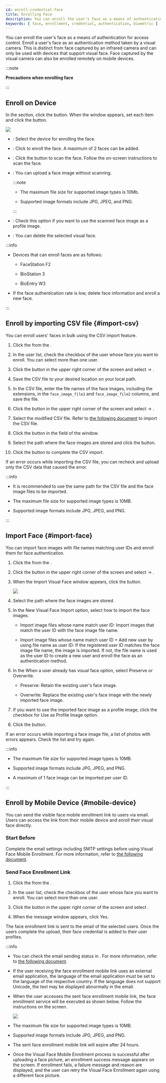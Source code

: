```yaml
---
id: enroll-credential-face
title: Enrolling Face
description: You can enroll the user's face as a means of authentication for access control. Face enrollment is an authentication method that captures the user's face using a visual camera.
keywords: [ face, enrollment, credential, authentication, biometric ]
---
```


You can enroll the user's face as a means of authentication for access control. Enroll a user's face as an authentication method taken by a visual camera. This is distinct from face captured by an infrared camera and can only be used with devices that support visual face. Face captured by the visual camera can also be enrolled remotely on mobile devices.

:::note

**Precautions when enrolling face**


<EnrollingFace />

:::

## Enroll on Device

In the <Cmd sid='common.credential' product='2' /> section, click the <Cmd sid='button.addVisualFace' product='2' /> button. When the <Cmd sid='userCredential.enroll.visualFaceEnroll' product='2' /> window appears, set each item and click the <Cmd sid='button.enroll' product='2' /> button.

<Image src='/img/biostarx-new-user-credential-face.png' />

* <Cmd sid='common.device' product='2' />: Select the device for enrolling the face.

* <Cmd sid='button.addplus' product='2' />: Click to enroll the face. A maximum of 2 faces can be added.

* <Cmd sid='button.scan' product='2' />: Click the button to scan the face. Follow the on-screen instructions to scan the face.

* <Cmd sid='button.uploadImage' product='2' />: You can upload a face image without scanning.

  :::note

  * The maximum file size for supported image types is 10Mb.

  * Supported image formats include JPG, JPEG, and PNG.

  :::

* <Cmd sid='user.imageRegistration.useProfile' product='2' />: Check this option if you want to use the scanned face image as a profile image.

* <Cmd sid='button.delete' product='2' />: You can delete the selected visual face.

:::info

* Devices that can enroll faces are as follows:

  * FaceStation F2

  * BioStation 3

  * BioEntry W3

* If the face authentication rate is low, delete face information and enroll a new face.

:::


## Enroll by importing CSV file {#import-csv}

You can enroll users' faces in bulk using the CSV import feature.

1. Click the <Cmd sid='shell.header.user' /> from the <Cmd sid='shell.header.launcher' />.

1. In the user list, check the checkbox of the user whose face you want to enroll. You can select more than one user.

1. Click the <IcMoreW /> button in the upper right corner of the screen and select <Cmd sid='team.menu.export.title' /> → <Cmd sid='team.menu.export.csv' />.

1. Save the CSV file to your desired location on your local path.

1. In the CSV file, enter the file names of the face images, including the extensions, in the `face_image_file1` and `face_image_file2` columns, and save the file.

1. Click the <IcMoreW /> button in the upper right corner of the screen and select <Cmd sid='team.menu.import.title' /> → <Cmd sid='team.menu.import.csv' />.

1. Select the modified CSV file. Refer to [the following document](export-import-user-info#import-csv) to import the CSV file.

1. Click the <Cmd sid='button.browse' product='2' /> button in the <Cmd sid='user.list.csvImport.visualFaceImageFolder' product='2' /> field of the <Cmd sid='user.list.csvImport.title' product='2' /> window.

1. Select the path where the face images are stored and click the <Cmd sid='button.upload' product='2' /> button.

1. Click the <Cmd sid='button.visualFaceRegistration.next' product='2' /> button to complete the CSV import.

If an error occurs while importing the CSV file, you can recheck and upload only the CSV data that caused the error.

:::info

* It is recommended to use the same path for the CSV file and the face image files to be imported.

* The maximum file size for supported image types is 10MB.

* Supported image formats include JPG, JPEG, and PNG.

:::

## Import Face {#import-face}

You can import face images with file names matching user IDs and enroll them for face authentication.

1. Click the <Cmd sid='shell.header.user' /> from the <Cmd sid='shell.header.launcher' />.

1. Click the <IcMoreW /> button in the upper right corner of the screen and select <Cmd sid='team.menu.export.title' /> → <Cmd sid='team.menu.import.face' />.

1. When the <Cmd>Import Visual Face</Cmd> window appears, click the <Cmd sid='common.button.browse' /> button.

    <Image src='/img/biostarx-new-user-credential-face-import.png' />

1. Select the path where the face images are stored.

1. In the <Cmd>New Visual Face Import</Cmd> option, select how to import the face images.

    * <Cmd>Import image files whose name match user ID</Cmd>: Import images that match the user ID with the face image file name.

    * <Cmd>Import image files whose name match user ID + Add new user by using file name as user ID</Cmd>: If the registered user ID matches the face image file name, the image is imported. If not, the file name is used as the user ID to create a new user and enroll the face as an authentication method.

1. In the <Cmd>When a user already has visual face</Cmd> option, select <Cmd>Preserve</Cmd> or <Cmd>Overwrite</Cmd>.

    * <Cmd>Preserve</Cmd>: Retain the existing user's face image.

    * <Cmd>Overwrite</Cmd>: Replace the existing user's face image with the newly imported face image.

1. If you want to use the imported face image as a profile image, click the checkbox for <Cmd>Use as Profile Image</Cmd> option.

1. Click the <Cmd sid='button.play' product='2' /> button.

If an error occurs while importing a face image file, a list of photos with errors appears. Check the list and try again.

:::info

* The maximum file size for supported image types is 10MB.

* Supported image formats include JPG, JPEG, and PNG.

* A maximum of 1 face image can be imported per user ID.

:::


## Enroll by Mobile Device {#mobile-device}

You can send the visible face mobile enrollment link to users via email. Users can access the link from their mobile device and enroll their visual face directly.

### Start Before

Complete the email settings including SMTP settings before using Visual Face Mobile Enrollment. For more information, refer to [the following document](settings-email-setting).

### Send Face Enrollment Link

1. Click the <Cmd sid='shell.header.user' /> from the <Cmd sid='shell.header.launcher' />.

1. In the user list, check the checkbox of the user whose face you want to enroll. You can select more than one user.

1. Click the <IcMoreW /> button in the upper right corner of the screen and select <Cmd sid='team.menu.sendFaceMobileEnrollLink' />.

1. When the message window appears, click <Cmd>Yes</Cmd>.

The face enrollment link is sent to the email of the selected users. Once the users complete the upload, their face credential is added to their user profiles.

:::info

* You can check the email sending status in <Cmd sid='monitoring.auditTrail' product='2' />. For more information, refer to [the following document](settings-system-audit-trail).

* If the user receiving the face enrollment mobile link uses an external email application, the language of the email application must be set to the language of the respective country. If the language does not support Unicode, the text may be displayed abnormally in the email.

* When the user accesses the sent face enrollment mobile link, the face enrollment service will be executed as shown below. Follow the instructions on the screen.

  <Image src='/img/biostarx-new-user-credential-face-mobile-app.png' className='none' />

* The maximum file size for supported image types is 10MB.

* Supported image formats include JPG, JPEG, and PNG.

* The sent face enrollment mobile link will expire after 24 hours.

* Once the Visual Face Mobile Enrollment process is successful after uploading a face picture, an enrollment success message appears on the screen. If enrollment fails, a failure message and reason are displayed, and the user can retry the Visual Face Enrollment again using a different face picture.